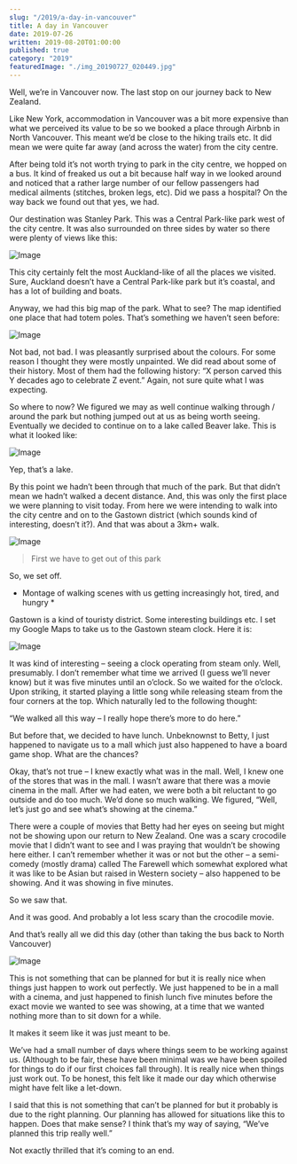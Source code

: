 ```yaml
---
slug: "/2019/a-day-in-vancouver"
title: A day in Vancouver
date: 2019-07-26
written: 2019-08-20T01:00:00
published: true
category: "2019"
featuredImage: "./img_20190727_020449.jpg"
---
```


Well, we’re in Vancouver now. The last stop on our journey back to New Zealand.

Like New York, accommodation in Vancouver was a bit more expensive than what we perceived its value to be so we booked a place through Airbnb in North Vancouver. This meant we’d be close to the hiking trails etc. It did mean we were quite far away (and across the water) from the city centre.

After being told it’s not worth trying to park in the city centre, we hopped on a bus. It kind of freaked us out a bit because half way in we looked around and noticed that a rather large number of our fellow passengers had medical ailments (stitches, broken legs, etc). Did we pass a hospital? On the way back we found out that yes, we had.

Our destination was Stanley Park. This was a Central Park-like park west of the city centre. It was also surrounded on three sides by water so there were plenty of views like this:

![Image](img_20190727_020449.jpg)

This city certainly felt the most Auckland-like of all the places we visited. Sure, Auckland doesn’t have a Central Park-like park but it’s coastal, and has a lot of building and boats.

Anyway, we had this big map of the park. What to see? The map identified one place that had totem poles. That’s something we haven’t seen before:

![Image](img_20190727_021811.jpg)

Not bad, not bad. I was pleasantly surprised about the colours. For some reason I thought they were mostly unpainted. We did read about some of their history. Most of them had the following history: “X person carved this Y decades ago to celebrate Z event.” Again, not sure quite what I was expecting.

So where to now? We figured we may as well continue walking through / around the park but nothing jumped out at us as being worth seeing. Eventually we decided to continue on to a lake called Beaver lake. This is what it looked like:

![Image](img_20190727_024647.jpg)

Yep, that’s a lake.

By this point we hadn’t been through that much of the park. But that didn’t mean we hadn’t walked a decent distance. And, this was only the first place we were planning to visit today. From here we were intending to walk into the city centre and on to the Gastown district (which sounds kind of interesting, doesn’t it?). And that was about a 3km+ walk.

![Image](img_20190727_025914.jpg)

> First we have to get out of this park

So, we set off.

* Montage of walking scenes with us getting increasingly hot, tired, and hungry *

Gastown is a kind of touristy district. Some interesting buildings etc. I set my Google Maps to take us to the Gastown steam clock. Here it is:

![Image](img_20190727_035611.jpg)

It was kind of interesting – seeing a clock operating from steam only. Well, presumably. I don’t remember what time we arrived (I guess we’ll never know) but it was five minutes until an o’clock. So we waited for the o’clock. Upon striking, it started playing a little song while releasing steam from the four corners at the top. Which naturally led to the following thought:

“We walked all this way – I really hope there’s more to do here.”

But before that, we decided to have lunch. Unbeknownst to Betty, I just happened to navigate us to a mall which just also happened to have a board game shop. What are the chances?

Okay, that’s not true – I knew exactly what was in the mall. Well, I knew one of the stores that was in the mall. I wasn’t aware that there was a movie cinema in the mall. After we had eaten, we were both a bit reluctant to go outside and do too much. We’d done so much walking. We figured, “Well, let’s just go and see what’s showing at the cinema.”

There were a couple of movies that Betty had her eyes on seeing but might not be showing upon our return to New Zealand. One was a scary crocodile movie that I didn’t want to see and I was praying that wouldn’t be showing here either. I can’t remember whether it was or not but the other – a semi-comedy (mostly drama) called The Farewell which somewhat explored what it was like to be Asian but raised in Western society – also happened to be showing. And it was showing in five minutes.

So we saw that.

And it was good. And probably a lot less scary than the crocodile movie.

And that’s really all we did this day (other than taking the bus back to North Vancouver)

![Image](img_20190727_102303.jpg)

This is not something that can be planned for but it is really nice when things just happen to work out perfectly. We just happened to be in a mall with a cinema, and just happened to finish lunch five minutes before the exact movie we wanted to see was showing, at a time that we wanted nothing more than to sit down for a while.

It makes it seem like it was just meant to be.

We’ve had a small number of days where things seem to be working against us. (Although to be fair, these have been minimal was we have been spoiled for things to do if our first choices fall through). It is really nice when things just work out. To be honest, this felt like it made our day which otherwise might have felt like a let-down.

I said that this is not something that can’t be planned for but it probably is due to the right planning. Our planning has allowed for situations like this to happen. Does that make sense? I think that’s my way of saying, “We’ve planned this trip really well.”

Not exactly thrilled that it’s coming to an end.